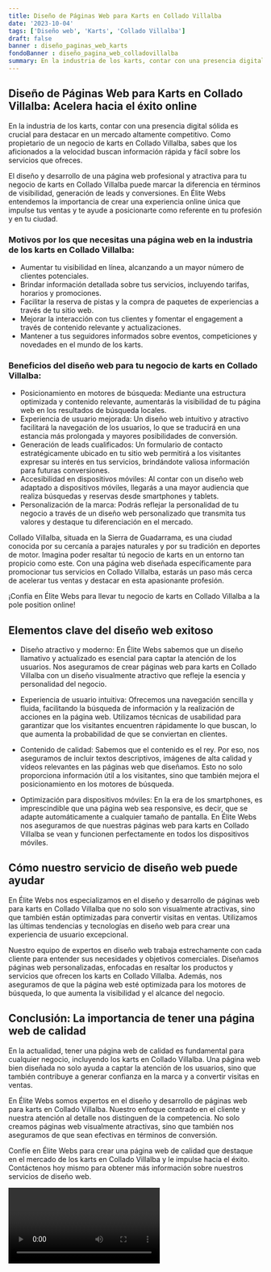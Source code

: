 ```yaml
---
title: Diseño de Páginas Web para Karts en Collado Villalba
date: '2023-10-04'
tags: ['Diseño web', 'Karts', 'Collado Villalba']
draft: false
banner : diseño_paginas_web_karts
fondoBanner : diseño_pagina_web_colladovillalba
summary: En la industria de los karts, contar con una presencia digital sólida es crucial para destacar en un mercado altamente competitivo. Como propietario de un negocio de karts en Collado Villalba, sabes que los aficionados a la velocidad buscan información rápida y fácil sobre los servicios que ofreces.
---
```


## **Diseño de Páginas Web para Karts en Collado Villalba: Acelera hacia el éxito online**

En la industria de los karts, contar con una presencia digital sólida es crucial para destacar en un mercado altamente competitivo. Como propietario de un negocio de karts en Collado Villalba, sabes que los aficionados a la velocidad buscan información rápida y fácil sobre los servicios que ofreces.

El diseño y desarrollo de una página web profesional y atractiva para tu negocio de karts en Collado Villalba puede marcar la diferencia en términos de visibilidad, generación de leads y conversiones. En Élite Webs entendemos la importancia de crear una experiencia online única que impulse tus ventas y te ayude a posicionarte como referente en tu profesión y en tu ciudad.

### **Motivos por los que necesitas una página web en la industria de los karts en Collado Villalba:**

* Aumentar tu visibilidad en línea, alcanzando a un mayor número de clientes potenciales.
* Brindar información detallada sobre tus servicios, incluyendo tarifas, horarios y promociones.
* Facilitar la reserva de pistas y la compra de paquetes de experiencias a través de tu sitio web.
* Mejorar la interacción con tus clientes y fomentar el engagement a través de contenido relevante y actualizaciones.
* Mantener a tus seguidores informados sobre eventos, competiciones y novedades en el mundo de los karts.

### **Beneficios del diseño web para tu negocio de karts en Collado Villalba:**

* Posicionamiento en motores de búsqueda: Mediante una estructura optimizada y contenido relevante, aumentarás la visibilidad de tu página web en los resultados de búsqueda locales.
* Experiencia de usuario mejorada: Un diseño web intuitivo y atractivo facilitará la navegación de los usuarios, lo que se traducirá en una estancia más prolongada y mayores posibilidades de conversión.
* Generación de leads cualificados: Un formulario de contacto estratégicamente ubicado en tu sitio web permitirá a los visitantes expresar su interés en tus servicios, brindándote valiosa información para futuras conversiones.
* Accesibilidad en dispositivos móviles: Al contar con un diseño web adaptado a dispositivos móviles, llegarás a una mayor audiencia que realiza búsquedas y reservas desde smartphones y tablets.
* Personalización de la marca: Podrás reflejar la personalidad de tu negocio a través de un diseño web personalizado que transmita tus valores y destaque tu diferenciación en el mercado.

Collado Villalba, situada en la Sierra de Guadarrama, es una ciudad conocida por su cercanía a parajes naturales y por su tradición en deportes de motor. Imagina poder resaltar tú negocio de karts en un entorno tan propicio como este. Con una página web diseñada específicamente para promocionar tus servicios en Collado Villalba, estarás un paso más cerca de acelerar tus ventas y destacar en esta apasionante profesión.

¡Confía en Élite Webs para llevar tu negocio de karts en Collado Villalba a la pole position online!

<GifSeo />

<Cta />

## Elementos clave del diseño web exitoso

- Diseño atractivo y moderno: En Élite Webs sabemos que un diseño llamativo y actualizado es esencial para captar la atención de los usuarios. Nos aseguramos de crear páginas web para karts en Collado Villalba con un diseño visualmente atractivo que refleje la esencia y personalidad del negocio.

- Experiencia de usuario intuitiva: Ofrecemos una navegación sencilla y fluida, facilitando la búsqueda de información y la realización de acciones en la página web. Utilizamos técnicas de usabilidad para garantizar que los visitantes encuentren rápidamente lo que buscan, lo que aumenta la probabilidad de que se conviertan en clientes.

- Contenido de calidad: Sabemos que el contenido es el rey. Por eso, nos aseguramos de incluir textos descriptivos, imágenes de alta calidad y vídeos relevantes en las páginas web que diseñamos. Esto no solo proporciona información útil a los visitantes, sino que también mejora el posicionamiento en los motores de búsqueda.

- Optimización para dispositivos móviles: En la era de los smartphones, es imprescindible que una página web sea responsive, es decir, que se adapte automáticamente a cualquier tamaño de pantalla. En Élite Webs nos aseguramos de que nuestras páginas web para karts en Collado Villalba se vean y funcionen perfectamente en todos los dispositivos móviles.

## Cómo nuestro servicio de diseño web puede ayudar

En Élite Webs nos especializamos en el diseño y desarrollo de páginas web para karts en Collado Villalba que no solo son visualmente atractivas, sino que también están optimizadas para convertir visitas en ventas. Utilizamos las últimas tendencias y tecnologías en diseño web para crear una experiencia de usuario excepcional.

Nuestro equipo de expertos en diseño web trabaja estrechamente con cada cliente para entender sus necesidades y objetivos comerciales. Diseñamos páginas web personalizadas, enfocadas en resaltar los productos y servicios que ofrecen los karts en Collado Villalba. Además, nos aseguramos de que la página web esté optimizada para los motores de búsqueda, lo que aumenta la visibilidad y el alcance del negocio.

## Conclusión: La importancia de tener una página web de calidad

En la actualidad, tener una página web de calidad es fundamental para cualquier negocio, incluyendo los karts en Collado Villalba. Una página web bien diseñada no solo ayuda a captar la atención de los usuarios, sino que también contribuye a generar confianza en la marca y a convertir visitas en ventas.

En Élite Webs somos expertos en el diseño y desarrollo de páginas web para karts en Collado Villalba. Nuestro enfoque centrado en el cliente y nuestra atención al detalle nos distinguen de la competencia. No solo creamos páginas web visualmente atractivas, sino que también nos aseguramos de que sean efectivas en términos de conversión.

Confíe en Élite Webs para crear una página web de calidad que destaque en el mercado de los karts en Collado Villalba y le impulse hacia el éxito. Contáctenos hoy mismo para obtener más información sobre nuestros servicios de diseño web.

<Video />

<CtaBot job='Karts' city='Collado Villalba'/>

<Gmaps query='Collado Villalba+españa+maps' />